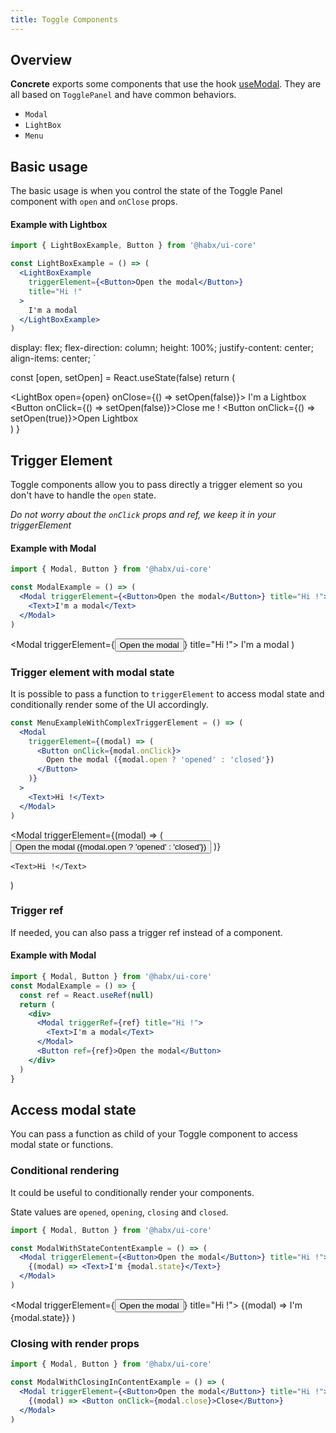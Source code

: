 ```yaml
---
title: Toggle Components
---
```




## Overview

**Concrete** exports some components that use the hook [useModal](https://github.com/flaviendelangle/use-modal).
They are all based on `TogglePanel` and have common behaviors.

- `Modal`
- `LightBox`
- `Menu`

## Basic usage

The basic usage is when you control the state of the Toggle Panel component with `open` and `onClose` props.

#### Example with Lightbox

```jsx
import { LightBoxExample, Button } from '@habx/ui-core'

const LightBoxExample = () => (
  <LightBoxExample
    triggerElement={<Button>Open the modal</Button>}
    title="Hi !"
  >
    I'm a modal
  </LightBoxExample>
)
```

  display: flex;
  flex-direction: column;
  height: 100%;
  justify-content: center;
  align-items: center;
`

  const [open, setOpen] = React.useState(false)
  return (
    <div>
      <LightBox open={open} onClose={() => setOpen(false)}>
        <LightBoxContent>
          <Text>I'm a Lightbox</Text>
          <br />
          <Button onClick={() => setOpen(false)}>Close me !</Button>
        </LightBoxContent>
      </LightBox>
      <Button onClick={() => setOpen(true)}>Open Lightbox</Button>
    </div>
  )
}

<LightBoxExample />

## Trigger Element

Toggle components allow you to pass directly a trigger element so you don't have to handle the `open` state.

_Do not worry about the `onClick` props and ref, we keep it in your triggerElement_

#### Example with Modal

```jsx
import { Modal, Button } from '@habx/ui-core'

const ModalExample = () => (
  <Modal triggerElement={<Button>Open the modal</Button>} title="Hi !">
    <Text>I'm a modal</Text>
  </Modal>
)
```

  <Modal triggerElement={<Button>Open the modal</Button>} title="Hi !">
    <Text>I'm a modal</Text>
  </Modal>
)

<ModalExample />

### Trigger element with modal state

It is possible to pass a function to `triggerElement` to access modal state and conditionally render some of the UI accordingly.

```jsx
const MenuExampleWithComplexTriggerElement = () => (
  <Modal
    triggerElement={(modal) => (
      <Button onClick={modal.onClick}>
        Open the modal ({modal.open ? 'opened' : 'closed'})
      </Button>
    )}
  >
    <Text>Hi !</Text>
  </Modal>
)
```

  <Modal
    triggerElement={(modal) => (
      <Button onClick={modal.onClick}>
        Open the modal ({modal.open ? 'opened' : 'closed'})
      </Button>
    )}
  >
    <Text>Hi !</Text>
  </Modal>
)

<MenuExampleWithComplexTriggerElement />

### Trigger ref

If needed, you can also pass a trigger ref instead of a component.

#### Example with Modal

```jsx
import { Modal, Button } from '@habx/ui-core'
const ModalExample = () => {
  const ref = React.useRef(null)
  return (
    <div>
      <Modal triggerRef={ref} title="Hi !">
        <Text>I'm a modal</Text>
      </Modal>
      <Button ref={ref}>Open the modal</Button>
    </div>
  )
}
```

## Access modal state

You can pass a function as child of your Toggle component to access modal state or functions.

### Conditional rendering

It could be useful to conditionally render your components.

State values are `opened`, `opening`, `closing` and `closed`.

```jsx
import { Modal, Button } from '@habx/ui-core'

const ModalWithStateContentExample = () => (
  <Modal triggerElement={<Button>Open the modal</Button>} title="Hi !">
    {(modal) => <Text>I'm {modal.state}</Text>}
  </Modal>
)
```

  <Modal triggerElement={<Button>Open the modal</Button>} title="Hi !">
    {(modal) => <Text>I'm {modal.state}</Text>}
  </Modal>
)

<ModalWithStateContentExample />

### Closing with render props

```jsx
import { Modal, Button } from '@habx/ui-core'

const ModalWithClosingInContentExample = () => (
  <Modal triggerElement={<Button>Open the modal</Button>} title="Hi !">
    {(modal) => <Button onClick={modal.close}>Close</Button>}
  </Modal>
)
```
